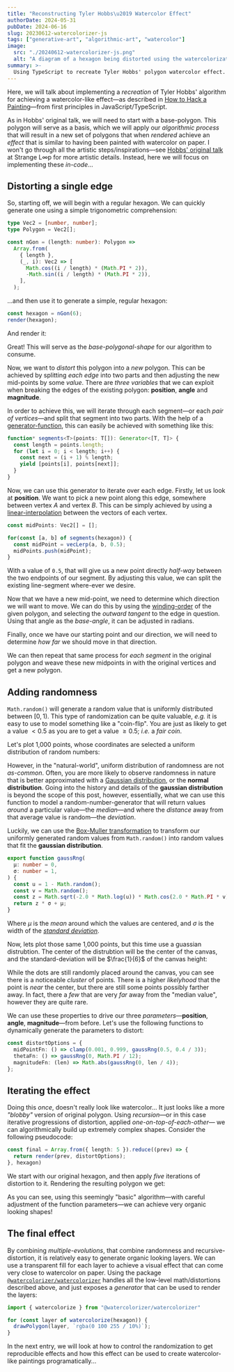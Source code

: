 ```yaml
---
title: "Reconstructing Tyler Hobbs\u2019 Watercolor Effect"
authorDate: 2024-05-31
pubDate: 2024-06-16
slug: 20230612-watercolorizer-js
tags: ["generative-art", "algorithmic-art", "watercolor"]
image:
  src: "./20240612-watercolorizer-js.png"
  alt: "A diagram of a hexagon being distorted using the watercolorization algorithm."
summary: >-
  Using TypeScript to recreate Tyler Hobbs' polygon watercolor effect.
---
```


Here, we will talk about implementing a *recreation* of Tyler Hobbs' algorithm for achieving a watercolor-like effect&mdash;as described in [How to Hack a Painting](https://www.tylerxhobbs.com/words/how-to-hack-a-painting)&mdash;from first principles in JavaScript/TypeScript.

As in Hobbs' original talk, we will need to start with a base-polygon. This polygon will serve as a basis, which we will apply our *algorithmic process* that will result in a new set of polygons that when *rendered* achieve an *effect* that is similar to having been painted with watercolor on paper. I won't go through all the artistic steps/inspirations&mdash;see [Hobbs' original talk](https://www.thestrangeloop.com/2017/how-to-hack-a-painting.html) at Strange L&infin;p for more artistic details. Instead, here we will focus on implementing these _in-code_&hellip;

## Distorting a single edge

So, starting off, we will begin with a regular hexagon. We can quickly generate one using a simple trigonometric comprehension:

```ts
type Vec2 = [number, number];
type Polygon = Vec2[];

const nGon = (length: number): Polygon =>
  Array.from(
    { length },
    (_, i): Vec2 => [
      Math.cos((i / length) * (Math.PI * 2)),
      -Math.sin((i / length) * (Math.PI * 2)),
    ],
  );
```

&hellip;and then use it to generate a simple, regular hexagon:

```ts
const hexagon = nGon(6);
render(hexagon);
```

And render it:

<WatercolorExplorer client:visible renderFn="basePolyExample" />

Great! This will serve as the *base-polygonal-shape* for our algorithm to consume.

Now, we want to *distort* this polygon into a *new* polygon. This can be achieved by splitting *each edge* into two parts and then adjusting the new mid-points by some *value*. There are *three variables* that we can exploit when breaking the edges of the existing polygon: **position**, **angle** and **magnitude**.

In order to achieve this, we will iterate through each segment&mdash;or each *pair of vertices*&mdash;and split that segment into two parts. With the help of a [generator-function](https://developer.mozilla.org/en-US/docs/Web/JavaScript/Reference/Statements/function*), this can easily be achieved with something like this:

```ts
function* segments<T>(points: T[]): Generator<[T, T]> {
  const length = points.length;
  for (let i = 0; i < length; i++) {
    const next = (i + 1) % length;
    yield [points[i], points[next]];
  }
}
```

Now, we can use this generator to iterate over each edge. Firstly, let us look at **position**. We want to pick a new point along this edge, somewhere between vertex $A$ and vertex $B$. This can be simply achieved by using a [linear-interpolation](/20240516-lerp-linear-interpolation) between the vectors of each vertex.

```ts
const midPoints: Vec2[] = [];

for(const [a, b] of segments(hexagon)) {
  const midPoint = vecLerp(a, b, 0.5);
  midPoints.push(midPoint);
}
```

With a value of `0.5`, that will give us a new point directly *half-way* between the two endpoints of our segment. By adjusting this value, we can split the existing line-segment where-ever we desire.

<WatercolorExplorer client:visible renderFn="midPointExample" />

Now that we have a new mid-point, we need to determine which direction we will want to move. We can do this by using the [winding-order](https://en.wikipedia.org/wiki/Winding_number) of the given polygon, and selecting the *outward tangent* to the edge in question. Using that angle as the *base-angle*, it can be adjusted in radians.

<WatercolorExplorer client:visible renderFn="angleExample" />

Finally, once we have our starting point and our direction, we will need to determine *how far* we should move in that direction.

<WatercolorExplorer client:visible renderFn="distanceExample" />

We can then repeat that same process for *each segment* in the original polygon and weave these new midpoints in with the original vertices and get a new polygon.

<WatercolorExplorer client:visible renderFn="allSidesExample" />


## Adding randomness

`Math.random()` will generate a random value that is uniformly distributed between $[0,1)$. This type of randomization can be quite valuable, _e.g._ it is easy to use to model something like a "coin-flip". You are just as likely to get a value $< 0.5$ as you are to get a value $\geq 0.5$; _i.e._ a *fair coin*.

Let's plot 1,000 points, whose coordinates are selected a uniform distribution of random numbers:

<WatercolorExplorer client:visible renderFn="uniformDotsExample" />

However, in the "natural-world", uniform distribution of randomness are not *as-common*. Often, you are more likely to observe randomness in nature that is better approximated with a [Gaussian distribution](https://en.wikipedia.org/wiki/Normal_distribution), or the **normal distribution**. Going into the history and details of the **gaussian distribution** is beyond the scope of this post, however, essentially, what we can use this function to model a random-number-generator that will return values *around* a particular value&mdash;the *median*&mdash;and where the *distance* away from that average value is random&mdash;the *deviation*.

Luckily, we can use the [Box-Muller transformation](https://en.wikipedia.org/wiki/Box%E2%80%93Muller_transform) to transform our uniformly generated random values from `Math.random()` into random values that fit the **gaussian distribution**.

```ts
export function gaussRng(
  μ: number = 0,
  σ: number = 1,
) {
  const u = 1 - Math.random();
  const v = Math.random();
  const z = Math.sqrt(-2.0 * Math.log(u)) * Math.cos(2.0 * Math.PI * v);
  return z * σ + μ;
}
```

Where $\mu$ is the *mean* around which the values are centered, and $\sigma$ is the width of the [*standard deviation*](https://en.wikipedia.org/wiki/Standard_deviation).

Now, lets plot those same 1,000 points, but this time use a guassian distrubtion. The center of the distrubtion will be the center of the canvas, and the standard-deviation will be $\frac{1}{6}$ of the canvas height:

<WatercolorExplorer client:visible renderFn="gaussDotsExample" />

While the dots are still randomly placed around the canvas, you can see there is a noticeable *cluster* of points. There is a higher *likelyhood* that the point is *near* the center, but there are still some points possibly farther away. In fact, there a *few* that are very *far* away from the "median value", however they are quite rare.

We can use these properties to drive our three _parameters_&mdash;**position**, **angle**, **magnitude**&mdash;from before. Let's use the following functions to dynamically generate the parameters to distort:

```ts
const distortOptions = {
  midPointFn: () => clamp(0.001, 0.999, gaussRng(0.5, 0.4 / 3));
  thetaFn: () => gaussRng(0, Math.PI / 12);
  magnitudeFn: (len) => Math.abs(gaussRng(0, len / 4));
};
```

<WatercolorExplorer client:visible renderFn="rngExample" />

## Iterating the effect

Doing this *once*, doesn't really look like watercolor&hellip; It just looks like a more *"blobby"* version of original polygon. Using *recursion*&mdash;or in this case iterative progressions of distortion, applied *one-on-top-of-each-other*&mdash; we can algorithmically build up extremely complex shapes. Consider the following pseudocode:

```ts
const final = Array.from({ length: 5 }).reduce((prev) => {
  return render(prev, distortOptions);
}, hexagon)
```

We start with our original hexagon, and then apply *five* iterations of distortion to it. Rendering the resulting polygon we get:

<WatercolorExplorer client:visible renderFn="iterativeExample" />

As you can see, using this seemingly "basic" algorithm&mdash;with careful adjustment of the function parameters&mdash;we can achieve very organic looking shapes!

## The final effect

By combining *multiple-evolutions*, that combine randomness and recursive-distortion, it is relatively easy to generate organic looking layers. We can use a transparent fill for each layer to achieve a visual effect that can come very close to watercolor on paper. Using the package [`@watercolorizer/watercolorizer`](https://www.npmjs.com/package/@watercolorizer/watercolorizer) handles all the low-level math/distortions described above, and just exposes a *generator* that can be used to render the layers:

```ts
import { watercolorize } from "@watercolorizer/watercolorizer"

for (const layer of watercolorize(hexagon)) {
  drawPolygon(layer, `rgba(0 100 255 / 10%)`);
}
```

<WatercolorExplorer client:visible renderFn="finalExample" />

In the next entry, we will look at how to control the randomization to get reproducible effects and how this effect can be used to create watercolor-like paintings programatically&hellip;